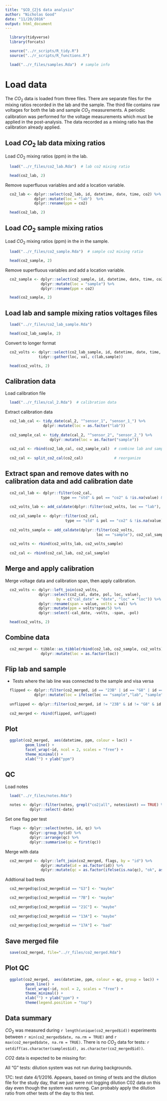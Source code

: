```yaml
---
title: "$CO_{2}$ data analysis"
author: "Nicholas Good"
date: "11/20/2016"
output: html_document
---
```


```r
  library(tidyverse)
  library(forcats)
```

```r
  source("../r_scripts/R_tidy.R")
  source("../r_scripts/R_functions.R")
```

```r
  load("../r_files/samples.Rda")  # sample info
```

# Load data

The $CO_{2}$ data is loaded from three files. There are separate files for the mixing ratios recorded in the lab and the sample. The third file contains raw voltages for both the lab and sample $CO_{2}$ measurements. A periodic calibration was performed for the voltage measurements which must be applied in the post-analysis. The data recorded as a mixing ratio has the calibration already applied.  

## Load $CO_{2}$ lab data mixing ratios

Load $CO_{2}$ mixing ratios (ppm) in the lab.

```r
  load("../r_files/co2_lab.Rda")  # lab co2 mixing ratio
```

```r
  head(co2_lab, 2)
```

Remove superfluous variables and add a location variable.

```r
  co2_lab <- dplyr::select(co2_lab, id, datetime, date, time, co2) %>%
             dplyr::mutate(loc = "lab")  %>%
             dplyr::rename(ppm = co2)
```

```r
  head(co2_lab, 2)
```

## Load $CO_{2}$ sample mixing ratios

Load $CO_{2}$ mixing ratios (ppm) in the in the sample.

```r
  load("../r_files/co2_sample.Rda")  # sample co2 mixing ratio
```

```r
  head(co2_sample, 2)
```

Remove superfluous variables and add a location variable.

```r
  co2_sample <- dplyr::select(co2_sample, id, datetime, date, time, co2) %>%
                dplyr::mutate(loc = "sample") %>%
                dplyr::rename(ppm = co2)
```

```r
  head(co2_sample, 2)
```

## Load lab and sample mixing ratios voltages files

```r
  load("../r_files/co2_lab_sample.Rda")
```

```r
  head(co2_lab_sample, 2)
```

Convert to longer format

```r
  co2_volts <- dplyr::select(co2_lab_sample, id, datetime, date, time, lab, sample) %>%
               tidyr::gather(loc, val, c(lab,sample))
```

```r
  head(co2_volts, 2)
```

## Calibration data

Load calibration file

```r
  load("../r_files/cal_2.Rda")  # calibration data
```

Extract calibration data

```r
  co2_lab_cal <- tidy_date(cal_2, "^sensor_1", "sensor_1_") %>%
                 dplyr::mutate(loc = as.factor("lab"))
  
  co2_sample_cal <- tidy_date(cal_2, "^sensor_2", "sensor_2_") %>%
                    dplyr::mutate(loc = as.factor("sample"))
   
  co2_cal <- rbind(co2_lab_cal, co2_sample_cal)  # combine lab and sample data
  
  co2_cal <- split_co2_cal(co2_cal)              # reorganize
```

## Extract span and remove dates with no calibration data and add calibration date

```r
  co2_cal_lab <- dplyr::filter(co2_cal,
                         type == "std" & pol == "co2" & !is.na(value) & loc == "lab")
  
  co2_volts_lab <- add_caldate(dplyr::filter(co2_volts, loc == "lab"), co2_cal_lab)
  
  co2_cal_sample <- dplyr::filter(co2_cal,
                           type == "std" & pol == "co2" & !is.na(value) & loc == "sample")
  
  co2_volts_sample <- add_caldate(dplyr::filter(co2_volts,
                                         loc == "sample"), co2_cal_sample)
  
  co2_volts <- rbind(co2_volts_lab, co2_volts_sample)
  
  co2_cal <- rbind(co2_cal_lab, co2_cal_sample)
```

## Merge and apply calibration

Merge voltage data and calibration span, then apply calibration.

```r
  co2_volts <- dplyr::left_join(co2_volts, 
               dplyr::select(co2_cal, date, pol, loc, value),
                       by = c("cal_date" = "date", "loc" = "loc")) %>%
               dplyr::rename(span = value, volts = val) %>%
               dplyr::mutate(ppm = volts*span/5) %>%
               dplyr::select(-cal_date, -volts, -span, -pol)
```

```r
  head(co2_volts, 2)
```

## Combine data

```r
  co2_merged <- tibble::as_tibble(rbind(co2_lab, co2_sample, co2_volts)) %>%
                dplyr::mutate(loc = as.factor(loc))
```

## Flip lab and sample

* Tests where the lab line was connected to the sample and visa versa

```r
  flipped <- dplyr::filter(co2_merged, id == "23B" | id == "G8" | id == "G3") %>%
             dplyr::mutate(loc = ifelse(loc == "sample","lab", "sample"))
  
  unflipped <- dplyr::filter(co2_merged, id != "23B" & id != "G8" & id != "G3")
    
  co2_merged <- rbind(flipped, unflipped)
```

## Plot

```r
  ggplot(co2_merged,  aes(datetime, ppm, colour = loc)) +
         geom_line() +
         facet_wrap(~id, ncol = 2, scales = "free") +
         theme_minimal() +
         xlab("") + ylab("ppm")
```

## QC

Load notes

```r
  load("../r_files/notes.Rda")
  
  notes <- dplyr::filter(notes, grepl("co2|all", notes$inst) == TRUE) %>%
           dplyr::select(-date)
```

Set one flag per test

```r
  flags <- dplyr::select(notes, id, qc) %>%
           dplyr::group_by(id) %>%
           dplyr::arrange(qc) %>%
           dplyr::summarise(qc = first(qc))
```

Merge with data

```r
  co2_merged <- dplyr::left_join(co2_merged, flags, by = "id") %>%
                dplyr::mutate(id = as.factor(id)) %>%
                dplyr::mutate(qc = as.factor(ifelse(is.na(qc), "ok", as.character(qc))))
```

Addtional bad tests

```r
  co2_merged$qc[co2_merged$id == "G3"] <- "maybe"

  co2_merged$qc[co2_merged$id == "7B"] <- "maybe"
  
  co2_merged$qc[co2_merged$id == "21C"] <- "maybe"
  
  co2_merged$qc[co2_merged$id == "13A"] <- "maybe"
  
  co2_merged$qc[co2_merged$id == "17A"] <- "bad"
```

## Save merged file

```r
  save(co2_merged, file="../r_files/co2_merged.Rda")
```

## Plot QC

```r
  ggplot(co2_merged,  aes(datetime, ppm, colour = qc, group = loc)) +
         geom_line() +
         facet_wrap(~id, ncol = 2, scales = "free") +
         theme_minimal() +
         xlab("") + ylab("ppm") +
         theme(legend.position = "top")
```

## Data summary

$CO_{2}$ was measured during `r length(unique(co2_merged$id))` experiments between `r min(co2_merged$date, na.rm = TRUE)` and `r max(co2_merged$date, na.rm = TRUE)`. There is no $CO_{2}$ data for tests: `r setdiff(as.character(samples$id), as.character(co2_merged$id))`.

$CO2$ data is expected to be missing for: 

All "G" tests: dilution system was not run during backgrounds.

17C: test date 4/1/2016. Appears, based on timing of tests and the dilution file for the study day, that we just were not logging dilution C02 data on this day even though the system was runnng. Can probably apply the dilution ratio from other tests of the day to this test.  